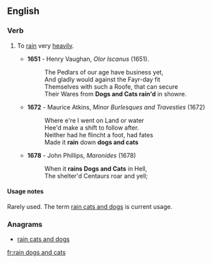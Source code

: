 ==English==

===Verb===
{{head|en|verb|head=[[rain]] [[dogs]] and [[cats]]}}

# {{context|idiomatic|dated|lang=en}} To [[rain]] very [[heavily]].
#* '''1651''' - Henry Vaughan, ''Olor Iscanus'' (1651).
#*: The Pedlars of our age have business yet,
#*: And gladly would against the Fayr-day fit
#*: Themselves with such a Roofe, that can secure
#*: Their Wares from '''Dogs and Cats rain'd''' in showre.
#* '''1672''' - Maurice Atkins, ''Minor Burlesques and Travesties'' (1672)
#*: Where e're I went on Land or water
#*: Hee'd make a shift to follow after.
#*: Neither had he flincht a foot, had fates
#*: Made it '''rain''' down '''dogs and cats'''
#* '''1678''' - John Phillips, ''Maronides'' (1678)
#*: When it '''rains Dogs and Cats''' in Hell,
#*: The shelter'd Centaurs roar and yell;

====Usage notes====
Rarely used. The term [[rain cats and dogs]] is current usage.

===Anagrams===
* [[rain cats and dogs#English|rain cats and dogs]]

[[fr:rain dogs and cats]]